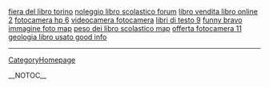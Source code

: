<a href= http://libri.squirtingtits.cn/fiera-del-libro-torino.html >fiera del libro torino</a>   <a href= http://libri.squirtingtits.cn/noleggio-libro-scolastico.html >noleggio libro scolastico forum</a>   <a href= http://libri.squirtingtits.cn/libro-vendita-libro-online.html >libro vendita libro online 2</a>   <a href= http://foto.squirtingtits.cn/fotocamera-hp.html >fotocamera hp 6</a>   <a href= http://foto.squirtingtits.cn/videocamera-fotocamera.html >videocamera fotocamera</a>   <a href= http://libri.squirtingtits.cn/libri-di-testo.html >libri di testo 9</a>   <a href= http://foto.squirtingtits.cn/funny-bravo-immagine-foto.html >funny bravo immagine foto map</a>   <a href= http://libri.squirtingtits.cn/peso-dei-libro-scolastico.html >peso dei libro scolastico map</a>   <a href= http://foto.squirtingtits.cn/offerta-fotocamera.html >offerta fotocamera 11</a>   <a href= http://libri.squirtingtits.cn/geologia-libro-usato.html >geologia libro usato good info</a>
----
[[CategoryHomepage]]

__NOTOC__